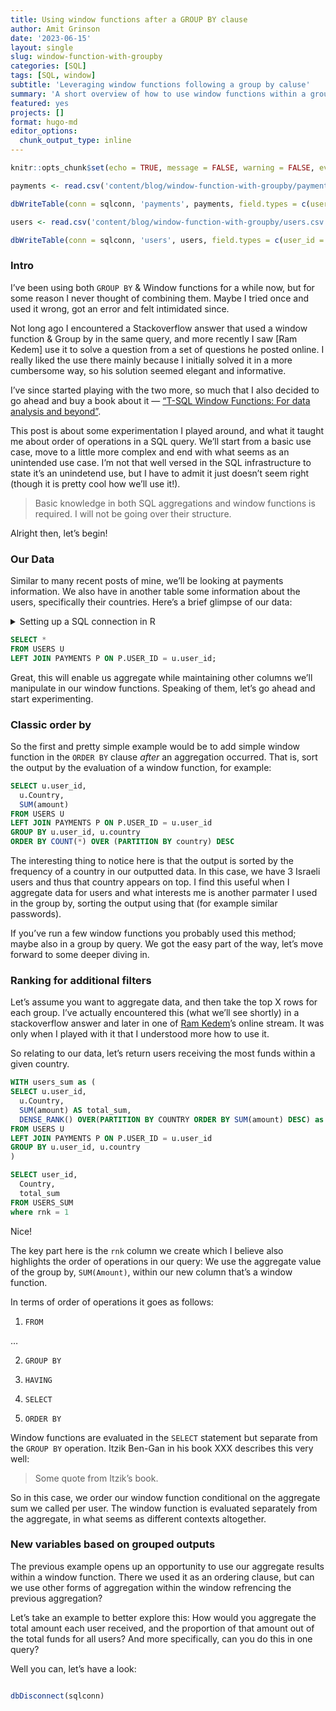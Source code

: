 ```yaml
---
title: Using window functions after a GROUP BY clause
author: Amit Grinson
date: '2023-06-15'
layout: single
slug: window-function-with-groupby
categories: [SQL]
tags: [SQL, window]
subtitle: 'Leveraging window functions following a group by caluse'
summary: 'A short overview of how to use window functions within a group by query. Going over 3 examples that help illustrate how to combine the two, as well as a better understanding of order of opertaions in SQL'
featured: yes
projects: []
format: hugo-md
editor_options: 
  chunk_output_type: inline
---
```


```r
knitr::opts_chunk$set(echo = TRUE, message = FALSE, warning = FALSE, eval = TRUE)
```


```r
payments <- read.csv('content/blog/window-function-with-groupby/payments.csv', colClasses = c('numeric', 'character', 'Date', 'numeric'))

dbWriteTable(conn = sqlconn, 'payments', payments, field.types = c(user_id = 'INT', payment_id = 'VARCHAR(12)',payment_date = 'DATE', amount = 'INT' ), overwrite = TRUE)

users <- read.csv('content/blog/window-function-with-groupby/users.csv')

dbWriteTable(conn = sqlconn, 'users', users, field.types = c(user_id = 'INT', country = 'VARCHAR(2)'), overwrite = TRUE)
```

### Intro

I've been using both `GROUP BY` & Window functions for a while now, but for some reason I never thought of combining them. Maybe I tried once and used it wrong, got an error and felt intimidated since. 

Not long ago I encountered a Stackoverflow answer that used a window function & Group by in the same query, and more recently I saw [Ram Kedem] use it to solve a question from a set of questions he posted online. I really liked the use there mainly because I initially solved it in a more cumbersome way, so his solution seemed elegant and informative.

I've since started playing with the two more, so much that I also decided to go ahead and buy a book about it — ["T-SQL Window Functions: For data analysis and beyond"](https://www.amazon.com/gp/product/0135861446/ref=ppx_yo_dt_b_asin_title_o00_s00?ie=UTF8&psc=1).

This post is about some experimentation I played around, and what it taught me about order of operations in a SQL query. We'll start from a basic use case, move to a little more complex and end with what seems as an unintended use case. I'm not that well versed in the SQL infrastructure to state it's an unindetend use, but I have to admit it just doesn't seem right (though it is pretty cool how we'll use it!).

> Basic knowledge in both SQL aggregations and window functions is required. I will not be going over their structure.

Alright then, let's begin!

### Our Data

Similar to many recent posts of mine, we'll be looking at payments information. We also have in another table some information about the users, specifically their countries. Here's a brief glimpse of our data:

<details>
<summary>Setting up a SQL connection in R</summary>

Since I write my blog posts using R, we need to setup a SQL connection to our SSMS localhost. We can do it with the following, and then moving forward just write SQL syntax in a regular code chunk.

```r
library(odbc)
library(DBI)

sqlconn <- dbConnect(odbc(),
                      Driver = "SQL Server",
                      Server = "localhost\\SQLEXPRESS",
                      Database = "window_groupby")
```

</details>

```sql
SELECT * 
FROM USERS U 
LEFT JOIN PAYMENTS P ON P.USER_ID = u.user_id;
```

Great, this will enable us aggregate while maintaining other columns we'll manipulate in our window functions. Speaking of them, let's go ahead and start experimenting.


### Classic order by

So the first and pretty simple example would be to add simple window function in the `ORDER BY` clause *after* an aggregation occurred. That is, sort the output by the evaluation of a window function, for example:

```sql
SELECT u.user_id,
  u.Country,
  SUM(amount)
FROM USERS U 
LEFT JOIN PAYMENTS P ON P.USER_ID = u.user_id
GROUP BY u.user_id, u.country
ORDER BY COUNT(*) OVER (PARTITION BY country) DESC 
```

The interesting thing to notice here is that the output is sorted by the frequency of a country in our outputted data. In this case, we have 3 Israeli users and thus that country appears on top. I find this useful when I aggregate data for users and what interests me is another parmater I used in the group by, sorting the output using that (for example similar passwords). 

If you've run a few window functions you probably used this method; maybe also in a group by query. We got the easy part of the way, let's move forward to some deeper diving in.

### Ranking for additional filters

Let's assume you want to aggregate data, and then take the top X rows for each group. I've actually encountered this (what we'll see shortly) in a stackoverflow answer and later in one of [Ram Kedem](https://ramkedem.com/en/)'s online stream. It was only when I played with it that I understood more how to use it.

So relating to our data, let's return users receiving the most funds within a given country.

```sql
WITH users_sum as (
SELECT u.user_id,
  u.Country,
  SUM(amount) AS total_sum,
  DENSE_RANK() OVER(PARTITION BY COUNTRY ORDER BY SUM(amount) DESC) as rnk
FROM USERS U 
LEFT JOIN PAYMENTS P ON P.USER_ID = u.user_id
GROUP BY u.user_id, u.country
)

SELECT user_id,
  Country,
  total_sum
FROM USERS_SUM
where rnk = 1
```

Nice! 

The key part here is the `rnk` column we create which I believe also highlights the order of operations in our query: We use the aggregate value of the group by, `SUM(Amount)`, within our new column that's a window function.

In terms of order of operations it goes as follows:

1. `FROM`

...

2. `GROUP BY`

3. `HAVING`

4. `SELECT`

5. `ORDER BY`

Window functions are evaluated in the `SELECT` statement but separate from the `GROUP BY` operation. Itzik Ben-Gan in his book XXX describes this very well:

> Some quote from Itzik's book.



So in this case, we order our window function conditional on the aggregate sum we called per user. The window function is evaluated separately from the aggregate, in what seems as different contexts altogether.

### New variables based on grouped outputs

The previous example opens up an opportunity to use our aggregate results within a window function. There we used it as an ordering clause, but can we use other forms of aggregation within the window refrencing the previous aggregation?

Let's take an example to better explore this: How would you aggregate the total amount each user received, and the proportion of that amount out of the total funds for all users? And more specifically, can you do this in one query?

Well you can, let's have a look:

```r

```



```r
dbDisconnect(sqlconn)
```

